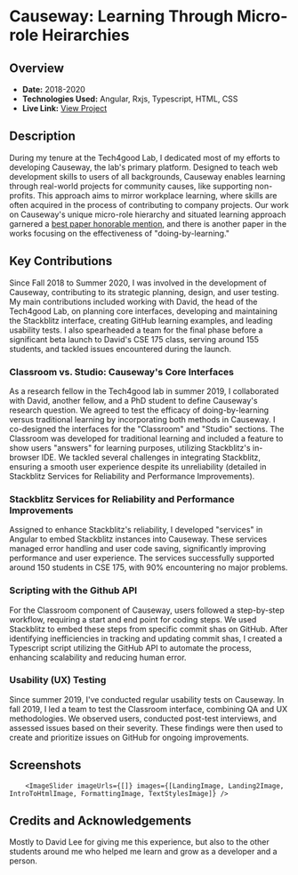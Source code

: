 
# Causeway: Learning Through Micro-role Heirarchies

## Overview
- **Date:** 2018-2020
- **Technologies Used:** Angular, Rxjs, Typescript, HTML, CSS
- **Live Link:** [View Project](https://causeway.soe.ucsc.edu/#/)

## Description
During my tenure at the Tech4good Lab, I dedicated most of my efforts to developing Causeway, the lab's primary platform. Designed to teach web development skills to users of all backgrounds, Causeway enables learning through real-world projects for community causes, like supporting non-profits. This approach aims to mirror workplace learning, where skills are often acquired in the process of contributing to company projects. Our work on Causeway's unique micro-role hierarchy and situated learning approach garnered a [best paper honorable mention](https://tech4good.soe.ucsc.edu/assets/docs/chi-2019-ca.pdf), and there is another paper in the works focusing on the effectiveness of "doing-by-learning."

## Key Contributions
Since Fall 2018 to Summer 2020, I was involved in the development of Causeway, contributing to its strategic planning, design, and user testing. My main contributions included working with David, the head of the Tech4good Lab, on planning core interfaces, developing and maintaining the Stackblitz interface, creating GitHub learning examples, and leading usability tests. I also spearheaded a team for the final phase before a significant beta launch to David's CSE 175 class, serving around 155 students, and tackled issues encountered during the launch.

### Classroom vs. Studio: Causeway's Core Interfaces
As a research fellow in the Tech4good lab in summer 2019, I collaborated with David, another fellow, and a PhD student to define Causeway's research question. We agreed to test the efficacy of doing-by-learning versus traditional learning by incorporating both methods in Causeway. I co-designed the interfaces for the "Classroom" and "Studio" sections. The Classroom was developed for traditional learning and included a feature to show users "answers" for learning purposes, utilizing Stackblitz's in-browser IDE. We tackled several challenges in integrating Stackblitz, ensuring a smooth user experience despite its unreliability (detailed in Stackblitz Services for Reliability and Performance Improvements).

### Stackblitz Services for Reliability and Performance Improvements
Assigned to enhance Stackblitz's reliability, I developed "services" in Angular to embed Stackblitz instances into Causeway. These services managed error handling and user code saving, significantly improving performance and user experience. The services successfully supported around 150 students in CSE 175, with 90% encountering no major problems.

### Scripting with the Github API
For the Classroom component of Causeway, users followed a step-by-step workflow, requiring a start and end point for coding steps. We used Stackblitz to embed these steps from specific commit shas on GitHub. After identifying inefficiencies in tracking and updating commit shas, I created a Typescript script utilizing the GitHub API to automate the process, enhancing scalability and reducing human error.

### Usability (UX) Testing
Since summer 2019, I've conducted regular usability tests on Causeway. In fall 2019, I led a team to test the Classroom interface, combining QA and UX methodologies. We observed users, conducted post-test interviews, and assessed issues based on their severity. These findings were then used to create and prioritize issues on GitHub for ongoing improvements.

## Screenshots
        <ImageSlider imageUrls={[]} images={[LandingImage, Landing2Image, IntroToHtmlImage, FormattingImage, TextStylesImage]} />


## Credits and Acknowledgements
Mostly to David Lee for giving me this experience, but also to the other students around me who helped me learn and grow as a developer and a person.
